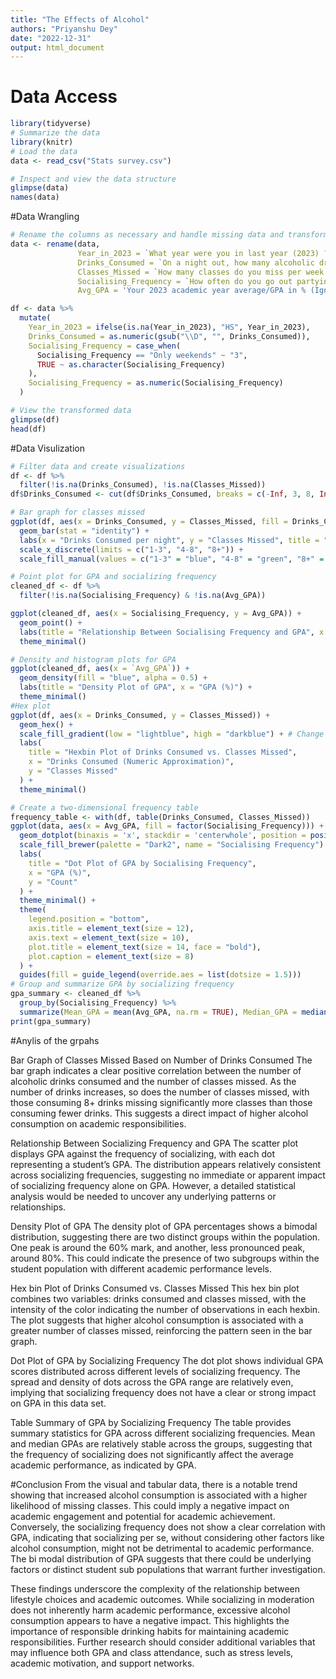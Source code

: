 ```yaml
---
title: "The Effects of Alcohol"
authors: "Priyanshu Dey"
date: "2022-12-31"
output: html_document
---
```


# Data Access

```r
library(tidyverse)
# Summarize the data
library(knitr)  
# Load the data
data <- read_csv("Stats survey.csv")

# Inspect and view the data structure
glimpse(data)
names(data)
```
#Data Wrangling
```r
# Rename the columns as necessary and handle missing data and transformations
data <- rename(data,
               Year_in_2023 = `What year were you in last year (2023) ?`,
               Drinks_Consumed = `On a night out, how many alcoholic drinks do you consume?`,
               Classes_Missed = `How many classes do you miss per week due to alcohol reasons, (i.e: being hungover or too tired?)`,
               Socialising_Frequency = `How often do you go out partying/socialising during the week?`,
               Avg_GPA = 'Your 2023 academic year average/GPA in % (Ignore if you are 2024 1st year student)')

df <- data %>%
  mutate(
    Year_in_2023 = ifelse(is.na(Year_in_2023), "HS", Year_in_2023),
    Drinks_Consumed = as.numeric(gsub("\\D", "", Drinks_Consumed)),
    Socialising_Frequency = case_when(
      Socialising_Frequency == "Only weekends" ~ "3",
      TRUE ~ as.character(Socialising_Frequency)
    ),
    Socialising_Frequency = as.numeric(Socialising_Frequency)
  )

# View the transformed data
glimpse(df)
head(df)
```
#Data Visulization
```r
# Filter data and create visualizations
df <- df %>%
  filter(!is.na(Drinks_Consumed), !is.na(Classes_Missed))
df$Drinks_Consumed <- cut(df$Drinks_Consumed, breaks = c(-Inf, 3, 8, Inf), labels = c("1-3", "4-8", "8+"))

# Bar graph for classes missed
ggplot(df, aes(x = Drinks_Consumed, y = Classes_Missed, fill = Drinks_Consumed)) +
  geom_bar(stat = "identity") +
  labs(x = "Drinks Consumed per night", y = "Classes Missed", title = "Bar Graph of Classes Missed based on number of drinks consumed") +
  scale_x_discrete(limits = c("1-3", "4-8", "8+")) +
  scale_fill_manual(values = c("1-3" = "blue", "4-8" = "green", "8+" = "red"))

# Point plot for GPA and socializing frequency
cleaned_df <- df %>%
  filter(!is.na(Socialising_Frequency) & !is.na(Avg_GPA))

ggplot(cleaned_df, aes(x = Socialising_Frequency, y = Avg_GPA)) +
  geom_point() +
  labs(title = "Relationship Between Socialising Frequency and GPA", x = "Socialising Frequency", y = "GPA (%)") +
  theme_minimal()

# Density and histogram plots for GPA
ggplot(cleaned_df, aes(x = `Avg_GPA`)) +
  geom_density(fill = "blue", alpha = 0.5) +
  labs(title = "Density Plot of GPA", x = "GPA (%)") +
  theme_minimal()
#Hex plot
ggplot(df, aes(x = Drinks_Consumed, y = Classes_Missed)) +
  geom_hex() +
  scale_fill_gradient(low = "lightblue", high = "darkblue") + # Change colors here
  labs(
    title = "Hexbin Plot of Drinks Consumed vs. Classes Missed",
    x = "Drinks Consumed (Numeric Approximation)",
    y = "Classes Missed"
  ) +
  theme_minimal()

# Create a two-dimensional frequency table
frequency_table <- with(df, table(Drinks_Consumed, Classes_Missed))
ggplot(data, aes(x = Avg_GPA, fill = factor(Socialising_Frequency))) +
  geom_dotplot(binaxis = 'x', stackdir = 'centerwhole', position = position_dodge(width = 0.75), dotsize = 0.5) +
  scale_fill_brewer(palette = "Dark2", name = "Socialising Frequency") +
  labs(
    title = "Dot Plot of GPA by Socialising Frequency",
    x = "GPA (%)",
    y = "Count"
  ) +
  theme_minimal() +
  theme(
    legend.position = "bottom",
    axis.title = element_text(size = 12),
    axis.text = element_text(size = 10),
    plot.title = element_text(size = 14, face = "bold"),
    plot.caption = element_text(size = 8)
  ) +
  guides(fill = guide_legend(override.aes = list(dotsize = 1.5)))
# Group and summarize GPA by socializing frequency
gpa_summary <- cleaned_df %>%
  group_by(Socialising_Frequency) %>%
  summarize(Mean_GPA = mean(Avg_GPA, na.rm = TRUE), Median_GPA = median(Avg_GPA, na.rm = TRUE), Min_GPA = min(Avg_GPA, na.rm = TRUE), Max_GPA = max(Avg_GPA, na.rm = TRUE), SD_GPA = sd(Avg_GPA, na.rm = TRUE), .groups = 'drop')
print(gpa_summary)

```

#Anylis of the grpahs

Bar Graph of Classes Missed Based on Number of Drinks Consumed
The bar graph indicates a clear positive correlation between the number of alcoholic drinks consumed and the number of classes missed. As the number of drinks increases, so does the number of classes missed, with those consuming 8+ drinks missing significantly more classes than those consuming fewer drinks. This suggests a direct impact of higher alcohol consumption on academic responsibilities.

Relationship Between Socializing Frequency and GPA
The scatter plot displays GPA against the frequency of socializing, with each dot representing a student's GPA. The distribution appears relatively consistent across socializing frequencies, suggesting no immediate or apparent impact of socializing frequency alone on GPA. However, a detailed statistical analysis would be needed to uncover any underlying patterns or relationships.

Density Plot of GPA
The density plot of GPA percentages shows a bimodal distribution, suggesting there are two distinct groups within the population. One peak is around the 60% mark, and another, less pronounced peak, around 80%. This could indicate the presence of two subgroups within the student population with different academic performance levels.

Hex bin Plot of Drinks Consumed vs. Classes Missed
This hex bin plot combines two variables: drinks consumed and classes missed, with the intensity of the color indicating the number of observations in each hexbin. The plot suggests that higher alcohol consumption is associated with a greater number of classes missed, reinforcing the pattern seen in the bar graph.

Dot Plot of GPA by Socializing Frequency
The dot plot shows individual GPA scores distributed across different levels of socializing frequency. The spread and density of dots across the GPA range are relatively even, implying that socializing frequency does not have a clear or strong impact on GPA in this data set.

Table Summary of GPA by Socializing Frequency
The table provides summary statistics for GPA across different socializing frequencies. Mean and median GPAs are relatively stable across the groups, suggesting that the frequency of socializing does not significantly affect the average academic performance, as indicated by GPA.

#Conclusion
From the visual and tabular data, there is a notable trend showing that increased alcohol consumption is associated with a higher likelihood of missing classes. This could imply a negative impact on academic engagement and potential for academic achievement. Conversely, the socializing frequency does not show a clear correlation with GPA, indicating that socializing per se, without considering other factors like alcohol consumption, might not be detrimental to academic performance. The bi modal distribution of GPA suggests that there could be underlying factors or distinct student sub populations that warrant further investigation.

These findings underscore the complexity of the relationship between lifestyle choices and academic outcomes. While socializing in moderation does not inherently harm academic performance, excessive alcohol consumption appears to have a negative impact. This highlights the importance of responsible drinking habits for maintaining academic responsibilities. Further research should consider additional variables that may influence both GPA and class attendance, such as stress levels, academic motivation, and support networks.







